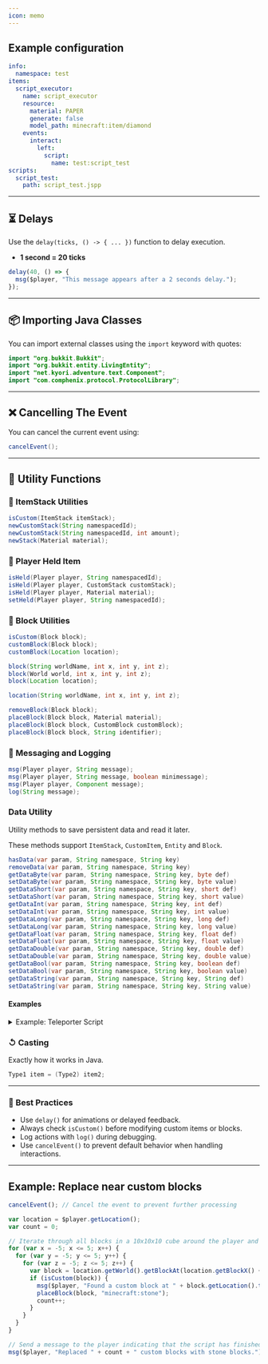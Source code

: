 ```yaml
---
icon: memo
---
```


## Example configuration

```yml
info:
  namespace: test
items:
  script_executor:
    name: script_executor
    resource:
      material: PAPER
      generate: false
      model_path: minecraft:item/diamond
    events:
      interact:
        left:
          script:
            name: test:script_test
scripts:
  script_test:
    path: script_test.jspp

```

***

## ⏳ Delays

Use the `delay(ticks, () -> { ... })` function to delay execution.

* **1 second = 20 ticks**

```js
delay(40, () => {
  msg($player, "This message appears after a 2 seconds delay.");
});
```

***

## 📦 Importing Java Classes

You can import external classes using the `import` keyword with quotes:

```java
import "org.bukkit.Bukkit";
import "org.bukkit.entity.LivingEntity";
import "net.kyori.adventure.text.Component";
import "com.comphenix.protocol.ProtocolLibrary";
```

***

## ❌ Cancelling The Event

You can cancel the current event using:

```java
cancelEvent();
```

***

## 🔧 Utility Functions

### 🧱 ItemStack Utilities

```java
isCustom(ItemStack itemStack);
newCustomStack(String namespacedId);
newCustomStack(String namespacedId, int amount);
newStack(Material material);
```

### 🧍 Player Held Item

```java
isHeld(Player player, String namespacedId);
isHeld(Player player, CustomStack customStack);
isHeld(Player player, Material material);
setHeld(Player player, String namespacedId);
```

### 🧱 Block Utilities

```java
isCustom(Block block);
customBlock(Block block);
customBlock(Location location);

block(String worldName, int x, int y, int z);
block(World world, int x, int y, int z);
block(Location location);

location(String worldName, int x, int y, int z);

removeBlock(Block block);
placeBlock(Block block, Material material);
placeBlock(Block block, CustomBlock customBlock);
placeBlock(Block block, String identifier);
```

### 💬 Messaging and Logging

```java
msg(Player player, String message);
msg(Player player, String message, boolean minimessage);
msg(Player player, Component message);
log(String message);
```

### Data Utility

Utility methods to save persistent data and read it later.

These methods support `ItemStack`, `CustomItem`, `Entity` and `Block`.

```java
hasData(var param, String namespace, String key)
removeData(var param, String namespace, String key)
getDataByte(var param, String namespace, String key, byte def)
setDataByte(var param, String namespace, String key, byte value)
getDataShort(var param, String namespace, String key, short def)
setDataShort(var param, String namespace, String key, short value)
getDataInt(var param, String namespace, String key, int def)
setDataInt(var param, String namespace, String key, int value)
getDataLong(var param, String namespace, String key, long def)
setDataLong(var param, String namespace, String key, long value)
getDataFloat(var param, String namespace, String key, float def)
setDataFloat(var param, String namespace, String key, float value)
getDataDouble(var param, String namespace, String key, double def)
setDataDouble(var param, String namespace, String key, double value)
getDataBool(var param, String namespace, String key, boolean def)
setDataBool(var param, String namespace, String key, boolean value)
getDataString(var param, String namespace, String key, String def)
setDataString(var param, String namespace, String key, String value)
```

#### Examples

<details>

<summary>Example: Teleporter Script</summary>

```javascript
// Test: Save or use player coordinates and orientation in held item, with usage count
let item = $itemStack;
let ns = "myplugin";
let keyX = "coord_x";
let keyY = "coord_y";
let keyZ = "coord_z";
let keyYaw = "coord_yaw";
let keyPitch = "coord_pitch";
let keyUses = "coord_uses";
let maxUses = 3; // Set how many times the item can be used

// Try to read already saved coordinates and orientation
let hasCoords = hasData(item, ns, keyX) && hasData(item, ns, keyY) && hasData(item, ns, keyZ) && hasData(item, ns, keyYaw) && hasData(item, ns, keyPitch);

if (!hasCoords) {
  // Save current coordinates and orientation in the item
  let loc = $player.getLocation();
  setDataDouble(item, ns, keyX, loc.getX());
  setDataDouble(item, ns, keyY, loc.getY());
  setDataDouble(item, ns, keyZ, loc.getZ());
  setDataFloat(item, ns, keyYaw, loc.getYaw());
  setDataFloat(item, ns, keyPitch, loc.getPitch());
  setDataInt(item, ns, keyUses, maxUses);

  // Verify writing
  let savedX = getDataDouble(item, ns, keyX, 0);
  let savedY = getDataDouble(item, ns, keyY, 0);
  let savedZ = getDataDouble(item, ns, keyZ, 0);
  let savedYaw = getDataFloat(item, ns, keyYaw, 0);
  let savedPitch = getDataFloat(item, ns, keyPitch, 0);
  let savedUses = getDataInt(item, ns, keyUses, 0);

  msg($player, "Saved coordinates: " + savedX + ", " + savedY + ", " + savedZ + " (Yaw: " + savedYaw + ", Pitch: " + savedPitch + ")");
  msg($player, "Usages left: " + savedUses);

  if (savedX != loc.getX() || savedY != loc.getY() || savedZ != loc.getZ() || savedYaw != loc.getYaw() || savedPitch != loc.getPitch()) {
    msg($player, "Test FAILED: saving coords/orientation");
  } else {
    msg($player, "Coordinates and orientation saved in the item.");
  }
} else {
  // Read and use the saved coordinates and orientation
  let x = getDataDouble(item, ns, keyX, 0);
  let y = getDataDouble(item, ns, keyY, 0);
  let z = getDataDouble(item, ns, keyZ, 0);
  let yaw = getDataFloat(item, ns, keyYaw, 0);
  let pitch = getDataFloat(item, ns, keyPitch, 0);
  let uses = getDataInt(item, ns, keyUses, 1);

  $player.teleport(new Location($player.getWorld(), x, y, z, yaw, pitch));
  msg($player, "Teleported to saved coordinates: " + x + ", " + y + ", " + z + " (Yaw: " + yaw + ", Pitch: " + pitch + ")");

  // Decrement usage count
  uses -= 1;
  if (uses > 0) {
    setDataInt(item, ns, keyUses, uses);
    msg($player, "Usages left: " + uses);
  } else {
    // Remove data and decrease item amount
    removeData(item, ns, keyX);
    removeData(item, ns, keyY);
    removeData(item, ns, keyZ);
    removeData(item, ns, keyYaw);
    removeData(item, ns, keyPitch);
    removeData(item, ns, keyUses);
    if (hasData(item, ns, keyX) || hasData(item, ns, keyY) || hasData(item, ns, keyZ) || hasData(item, ns, keyYaw) || hasData(item, ns, keyPitch) || hasData(item, ns, keyUses)) {
      msg($player, "Test FAILED: removeData");
    }
    // Decrease item amount
    item.setAmount(item.getAmount() - 1);
    msg($player, "No usages left, item amount decreased.");
  }
}
```

</details>

### ↺ Casting

Exactly how it works in Java.

```java
Type1 item = (Type2) item2;
```

***

### 📌 Best Practices

* Use `delay()` for animations or delayed feedback.
* Always check `isCustom()` before modifying custom items or blocks.
* Log actions with `log()` during debugging.
* Use `cancelEvent()` to prevent default behavior when handling interactions.

***

## Example: Replace near custom blocks

```js
cancelEvent(); // Cancel the event to prevent further processing

var location = $player.getLocation();
var count = 0;

// Iterate through all blocks in a 10x10x10 cube around the player and check isCustom(block) == true
for (var x = -5; x <= 5; x++) {
  for (var y = -5; y <= 5; y++) {
    for (var z = -5; z <= 5; z++) {
      var block = location.getWorld().getBlockAt(location.getBlockX() + x, location.getBlockY() + y, location.getBlockZ() + z);
      if (isCustom(block)) {
        msg($player, "Found a custom block at " + block.getLocation().toString());
        placeBlock(block, "minecraft:stone");
        count++;
      }
    }
  }
}

// Send a message to the player indicating that the script has finished running
msg($player, "Replaced " + count + " custom blocks with stone blocks.");
```

